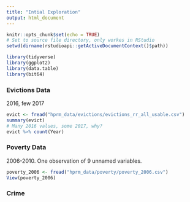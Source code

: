 ```yaml
---
title: "Intial Exploration"
output: html_document
---
```


```r
knitr::opts_chunk$set(echo = TRUE)
# Set to source file directory, only workes in RStudio
setwd(dirname(rstudioapi::getActiveDocumentContext()$path))

library(tidyverse)
library(ggplot2)
library(data.table)
library(bit64)
```


### Evictions Data 
2016, few 2017
```r
evict <- fread("hprm_data/evictions/evictions_rr_all_usable.csv")
summary(evict)
# Many 2016 values, some 2017, why? 
evict %>% count(Year)
```


### Poverty Data

2006-2010. One observation of 9 unnamed variables.
```r

poverty_2006 <- fread("hprm_data/poverty/poverty_2006.csv")
View(poverty_2006)
```


### Crime

```r

```






